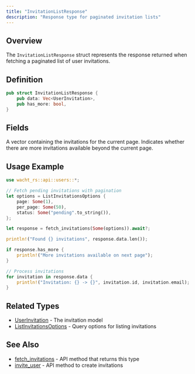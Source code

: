 ```yaml
---
title: "InvitationListResponse"
description: "Response type for paginated invitation lists"
---
```


## Overview

The `InvitationListResponse` struct represents the response returned when fetching a paginated list of user invitations.

## Definition

```rust
pub struct InvitationListResponse {
    pub data: Vec<UserInvitation>,
    pub has_more: bool,
}
```

## Fields

<ParamField path="data" type="Vec<UserInvitation>" required>
  A vector containing the invitations for the current page.
</ParamField>

<ParamField path="has_more" type="bool" required>
  Indicates whether there are more invitations available beyond the current page.
</ParamField>

## Usage Example

```rust
use wacht_rs::api::users::*;

// Fetch pending invitations with pagination
let options = ListInvitationsOptions {
    page: Some(1),
    per_page: Some(50),
    status: Some("pending".to_string()),
};

let response = fetch_invitations(Some(options)).await?;

println!("Found {} invitations", response.data.len());

if response.has_more {
    println!("More invitations available on next page");
}

// Process invitations
for invitation in response.data {
    println!("Invitation: {} -> {}", invitation.id, invitation.email);
}
```

## Related Types

- [UserInvitation](/rust-sdk/types/user-invitation) - The invitation model
- [ListInvitationsOptions](/rust-sdk/types/list-invitations-options) - Query options for listing invitations

## See Also

- [fetch_invitations](/rust-sdk/api/fetch-invitations) - API method that returns this type
- [invite_user](/rust-sdk/api/invite-user) - API method to create invitations